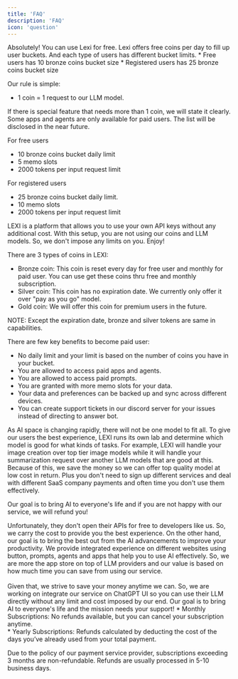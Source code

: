 ```yaml
---
title: 'FAQ'
description: 'FAQ'
icon: 'question'
---
```


<AccordionGroup>
  <Accordion title="Can I use LEXI for free?">
Absolutely! You can use Lexi for free. Lexi offers free coins per day to fill up user buckets. And each type of users has different bucket limits.
* Free users has 10 bronze coins bucket size
* Registered users has 25 bronze coins bucket size  

Our rule is simple:
* 1 coin = 1 request to our LLM model. 

If there is special feature that needs more than 1 coin, we will state it clearly. Some apps and agents are only available for paid users. The list will be disclosed in the near future.

  </Accordion>

  <Accordion title="What is the limit of free users?">

For free users
  * 10 bronze coins bucket daily limit
  * 5 memo slots
  * 2000 tokens per input request limit

For registered users
  * 25 bronze coins bucket daily limit.
  * 10 memo slots
  * 2000 tokens per input request limit

  </Accordion>

  <Accordion title="What if I have API key from other LLM providers already?">
LEXI is a platform that allows you to use your own API keys without any additional cost. With this setup, you are not using our coins and LLM models. So, we don't impose any limits on you. Enjoy!
  </Accordion>

  <Accordion title="Will my tokens expire?">

There are 3 types of coins in LEXI:

* Bronze coin: This coin is reset every day for free user and monthly for paid user. You can use get these coins thru free and monthly subscription.
* Silver coin: This coin has no expiration date. We currently only offer it over "pay as you go" model.
* Gold coin: We will offer this coin for premium users in the future.

NOTE: Except the expiration date, bronze and silver tokens are same in capabilities.

  </Accordion>
  <Accordion title="What are the benefits to become paid user?">

There are few key benefits to become paid user:

* No daily limit and your limit is based on the number of coins you have in your bucket.
* You are allowed to access paid apps and agents.
* You are allowed to access paid prompts.
* You are granted with more memo slots for your data.
* Your data and preferences can be backed up and sync across different devices.
* You can create support tickets in our discord server for your issues instead of directing to answer bot.

As AI space is changing rapidly, there will not be one model to fit all. 
To give our users the best experience, LEXI runs its own lab and determine which model is good for what kinds of tasks. 
For example, LEXI will handle your image creation over top tier image models while it will handle your summarization request over another LLM models that are good at this.
Because of this, we save the money so we can offer top quality model at low cost in return. 
Plus you don't need to sign up different services and deal with different SaaS company payments and often time you don't use them effectively. 

Our goal is to bring AI to everyone's life and if you are not happy with our service, we will refund you!

  </Accordion>
  <Accordion title="OpenAI and other big LLM providers are free to access, why should I pay for LEXI?">
Unfortunately, they don't open their APIs for free to developers like us. So, we carry the cost to provide you the best experience. 
On the other hand, our goal is to bring the best out from the AI advancements to improve your productivity. 
We provide integrated experience on different websites using button, prompts, agents and apps that help you to use AI effectively. 
So, we are more the app store on top of LLM providers and our value is based on how much time you can save from using our service. <br/><br/>
Given that, we strive to save your money anytime we can. So, we are working on integrate our service on ChatGPT UI so you can use their LLM 
directly without any limit and cost imposed by our end. Our goal is to bring AI to everyone's life and the mission needs your support!

  </Accordion>
  <Accordion title="Can I get a refund?">
* Monthly Subscriptions: No refunds available, but you can cancel your subscription anytime. <br/>  
* Yearly Subscriptions: Refunds calculated by deducting the cost of the days you’ve already used from your total payment. <br/>

Due to the policy of our payment service provider, subscriptions exceeding 3 months are non-refundable. Refunds are usually processed in 5-10 business days.<br/>


  </Accordion>


</AccordionGroup>
